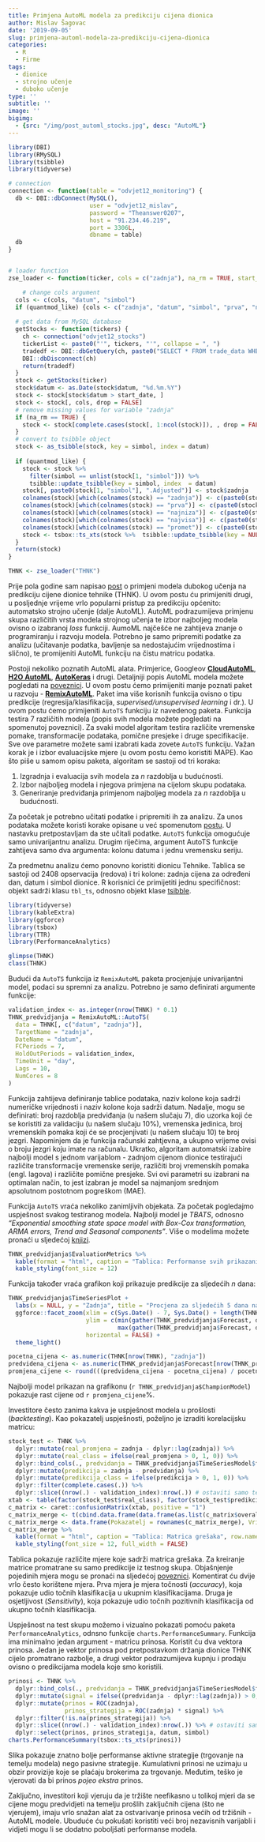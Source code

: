 ```yaml
---
title: Primjena AutoML modela za predikciju cijena dionica
author: Mislav Šagovac
date: '2019-09-05'
slug: primjena-automl-modela-za-predikciju-cijena-dionica
categories:
  - R
  - Firme
tags:
  - dionice
  - strojno učenje
  - duboko učenje
type: ''
subtitle: ''
image: ''
bigimg: 
  - {src: "/img/post_automl_stocks.jpg", desc: "AutoML"}
---
```


```r

library(DBI)
library(RMySQL)
library(tsibble)
library(tidyverse)

# connection
connection <- function(table = "odvjet12_monitoring") {
  db <- DBI::dbConnect(MySQL(), 
                       user = "odvjet12_mislav", 
                       password = "Theanswer0207",
                       host = "91.234.46.219",
                       port = 3306L,
                       dbname = table)
  db
}


# loader function
zse_loader <- function(ticker, cols = c("zadnja"), na_rm = TRUE, start_date = as.Date("2008-01-01"), quantmod_like = FALSE) {

    # change cols argument
  cols <- c(cols, "datum", "simbol")
  if (quantmod_like) {cols <- c("zadnja", "datum", "simbol", "prva", "najniza", "najvisa", "promet")} 
  
  # get data from MySQL database
  getStocks <- function(tickers) {
    ch <- connection("odvjet12_stocks")
    tickerList <- paste0("'", tickers, "'", collapse = ", ")
    tradedf <- DBI::dbGetQuery(ch, paste0("SELECT * FROM trade_data WHERE simbol IN(", tickerList, ")"))
    DBI::dbDisconnect(ch)
    return(tradedf)
  }
  stock <- getStocks(ticker)
  stock$datum <- as.Date(stock$datum, "%d.%m.%Y")
  stock <- stock[stock$datum > start_date, ]
  stock <- stock[, cols, drop = FALSE]
  # remove missing values for variable "zadnja"
  if (na_rm == TRUE) {
    stock <- stock[complete.cases(stock[, 1:ncol(stock)]), , drop = FALSE]
  }
  # convert to tsibble object
  stock <- as_tsibble(stock, key = simbol, index = datum)
  
  if (quantmod_like) {
    stock <- stock %>% 
      filter(simbol == unlist(stock[1, "simbol"])) %>% 
      tsibble::update_tsibble(key = simbol, index  = datum)
    stock[, paste0(stock[1, "simbol"], ".Adjusted")] <- stock$zadnja
    colnames(stock)[which(colnames(stock) == "zadnja")] <- c(paste0(stock[1, "simbol"], ".Close"))
    colnames(stock)[which(colnames(stock) == "prva")] <- c(paste0(stock[1, "simbol"], ".Open"))
    colnames(stock)[which(colnames(stock) == "najniza")] <- c(paste0(stock[1, "simbol"], ".Low"))
    colnames(stock)[which(colnames(stock) == "najvisa")] <- c(paste0(stock[1, "simbol"], ".High"))
    colnames(stock)[which(colnames(stock) == "promet")] <- c(paste0(stock[1, "simbol"], ".Volume"))
    stock <- tsbox::ts_xts(stock %>%  tsibble::update_tsibble(key = NULL))
  }
  return(stock)
}

THNK <- zse_loader("THNK")

```

Prije pola godine sam napisao [post](http://croecon.contentio.biz/post/predvi-anje-cijene-dionica-uz-pomo-u-modela-dubokog-u-enja/) o primjeni modela dubokog učenja na predikciju cijene dionice tehnike (THNK). U ovom postu ću primijeniti drugi, u posljednje vrijeme vrlo popularni pristup za predikciju općenito: automatsko strojno učenje (dalje AutoML). AutoML podrazumijeva primjenu skupa različitih vrsta modela strojnog učenja te izbor najboljeg modela ovisno o izabranoj *loss* funkciji. AumoML najčešće ne zahtijeva znanje o programiranju i razvoju modela. Potrebno je samo pripremiti podatke za analizu (učitavanje podatka, bavljenje sa nedostajućim vrijednostima i slično), te promijeniti AutoML funkciju na čistu matricu podatka. 

Postoji nekoliko poznatih AutoML alata. Primjerice, Googleov **[CloudAutoML](https://cloud.google.com/automl/)**, **[H2O AutoML](http://docs.h2o.ai/h2o/latest-stable/h2o-docs/automl.html)**, **[AutoKeras](https://autokeras.com/)** i drugi. Detaljniji popis AutoML modela možete pogledati na [poveznici](https://www.ml4aad.org/automl/). U ovom postu ćemo primijeniti manje poznati paket u razvoju - **[RemixAutoML](https://github.com/AdrianAntico/RemixAutoML)**. Paket ima više korisnih funkcija ovisno o tipu predikcije (regresija/klasifikacija, *supervised/unsupervised learning* i dr.). U ovom postu ćemo primijeniti `AutoTS` funkciju iz navedenog paketa. Funkcija testira 7 različitih modela (popis svih modela možete pogledati na spomenutoj poveznici). Za svaki model algoritam testira različite vremenske pomake, transformacije podataka, pomične presjeke i druge specifikacije. Sve ove parametre možete sami izabrati kada zovete `AutoTS` funkciju. Važan korak je i izbor evaluacijske mjere (u ovom postu ćemo koristiti MAPE). Kao što piše u samom opisu paketa, algoritam se sastoji od tri koraka:

1. Izgradnja i evaluacija svih modela za *n* razdoblja u budućnosti.
2. Izbor najboljeg modela i njegova primjena na cijelom skupu podataka.
3. Generiranje predviđanja primjenom najboljeg modela za *n* razdoblja u budućnosti.

Za početak je potrebno učitati podatke i pripremiti ih za analizu. Za unos podataka možete koristi korake opisane u već spomenutom [postu](http://croecon.contentio.biz/post/predvi-anje-cijene-dionica-uz-pomo-u-modela-dubokog-u-enja/). U nastavku pretpostavljam da ste učitali podatke. `AutoTS` funkcija omogućuje samo univarijantnu analizu. Drugim riječima, argument AutoTS funkcije zahtijeva samo dva argumenta: kolonu datuma i jednu vremensku seriju.

Za predmetnu analizu ćemo ponovno koristiti dionicu Tehnike. Tablica se sastoji od 2408 opservacija (redova) i tri kolone: zadnja cijena za određeni dan, datum i simbol dionice. R korisnici će primijetiti jednu specifičnost: objekt sadrži klasu `tbl_ts`, odnosno objekt klase [tsibble](https://tsibble.tidyverts.org/articles/intro-tsibble.html).

```r

library(tidyverse)
library(kableExtra)
library(ggforce)
library(tsbox)
library(TTR)
library(PerformanceAnalytics)

glimpse(THNK)
class(THNK)

```

Budući da `AutoTS` funkcija iz `RemixAutoML` paketa procjenjuje univarijantni model, podaci su spremni za analizu. Potrebno je samo definirati argumente funkcije:

```r
validation_index <- as.integer(nrow(THNK) * 0.1)
THNK_predvidjanja = RemixAutoML::AutoTS(
  data = THNK[, c("datum", "zadnja")],
  TargetName = "zadnja",
  DateName = "datum",
  FCPeriods = 7,
  HoldOutPeriods = validation_index,
  TimeUnit = "day",
  Lags = 10,
  NumCores = 8
)
```

Funkcija zahtijeva definiranje tablice podataka, naziv kolone koja sadrži numeričke vrijednosti i naziv kolone koja sadrži datum. Nadalje, mogu se definirati: broj razdoblja predviđanja (u našem slučaju 7), dio uzorka koji će se koristiti za validaciju (u našem slučaju 10%), vremenska jedinica, broj vremenskih pomaka koji će se procjenjivati (u našem slučaju 10) te broj jezgri. Napominjem da je funkcija računski zahtjevna, a ukupno vrijeme ovisi o broju jezgri koju imate na računalu. Ukratko, algoritam automatski izabire najbolji model s jednom varijablom - zadnjom cijenom dionice testirajući različite transformacije vremenske serije, različiti broj vremenskih pomaka (engl. lagova) i različite pomične presjeke. Svi ovi parametri su izabrani na optimalan način, to jest izabran je model sa najmanjom srednjom apsolutnom postotnom pogreškom (MAE).

Funkcija `AutoTS` vraća nekoliko zanimljivih objekata. Za početak pogledajmo uspješnost svakog testiranog modela. Najbolji model je *TBATS*, odnosno *"Exponential smoothing state space model with Box-Cox transformation, ARMA errors, Trend and Seasonal components"*. Više o modelima možete pronaći u sljedećoj [knjizi](https://otexts.com/fpp2/index.html).

```r
THNK_predvidjanja$EvaluationMetrics %>%
  kable(format = "html", caption = "Tablica: Performanse svih prikazanih modela") %>%
  kable_styling(font_size = 12)
```

Funkcija također vraća grafikon koji prikazuje predikcije za sljedećih *n* dana:

```r
THNK_predvidjanja$TimeSeriesPlot + 
  labs(x = NULL, y = "Zadnja", title = "Procjena za sljedećih 5 dana najboljeg modela",  caption = NULL) +
  ggforce::facet_zoom(xlim = c(Sys.Date() - 7, Sys.Date() + length(THNK_predvidjanja$Forecast)), 
                      ylim = c(min(gather(THNK_predvidjanja$Forecast, datum, vrijednosti, -Date)$vrijednosti), 
                               max(gather(THNK_predvidjanja$Forecast, datum, vrijednosti, -Date)$vrijednosti)),
                      horizontal = FALSE) + 
  theme_light()
```

```r
pocetna_cijena <- as.numeric(THNK[nrow(THNK), "zadnja"])
predvidena_cijena <- as.numeric(THNK_predvidjanja$Forecast[nrow(THNK_predvidjanja$Forecast), 2])
promjena_cijene <- round(((predvidena_cijena - pocetna_cijena) / pocetna_cijena) * 100, 2)
```

Najbolji model prikazan na grafikonu (`r THNK_predvidjanja$ChampionModel`) pokazuje rast cijene od `r promjena_cijene`%.

Investitore često zanima kakva je uspješnost modela u prošlosti (*backtesting*). Kao pokazatelj uspješnosti, poželjno je izraditi korelacijsku matricu:

```r
stock_test <- THNK %>%
  dplyr::mutate(real_promjena = zadnja - dplyr::lag(zadnja)) %>%
  dplyr::mutate(real_class = ifelse(real_promjena > 0, 1, 0)) %>%
  dplyr::bind_cols(., predvidanja = THNK_predvidjanja$TimeSeriesModel$fitted) %>%
  dplyr::mutate(predikcija = zadnja - predvidanja) %>%
  dplyr::mutate(predikcija_class = ifelse(predikcija > 0, 1, 0)) %>%
  dplyr::filter(complete.cases(.)) %>%
  dplyr::slice((nrow(.) - validation_index):nrow(.)) # ostaviti samo test set
xtab <- table(factor(stock_test$real_class), factor(stock_test$predikcija_class))
c_matrix <- caret::confusionMatrix(xtab, positive = "1")
c_matrix_merge <- t(cbind.data.frame(data.frame(as.list(c_matrix$overall)), data.frame(as.list(c_matrix$byClass))))
c_matrix_merge <- data.frame(Pokazatelj = rownames(c_matrix_merge), Vrijednost = c_matrix_merge)
c_matrix_merge %>%
  kable(format = "html", caption = "Tablica: Matrica grešaka", row.names = FALSE) %>%
  kable_styling(font_size = 12, full_width = FALSE)
```

Tablica pokazuje različite mjere koje sadrži matrica grešaka. Za kreiranje matrice promatrane su samo predikcije iz testnog skupa. Objašnjenje pojedinih mjera mogu se pronaći na sljedećoj [poveznici](https://en.wikipedia.org/wiki/Confusion_matrix). Komentirat ću dvije vrlo često korištene mjera. Prva mjera je mjera točnosti (*accuracy*), koja pokazuje udio točnih klasifikacija u ukupnim klasifikacijama. Druga je osjetljivost (*Sensitivity*), koja pokazuje udio točnih pozitivnih klasifikacija od ukupno točnih klasifikacija.

Uspješnost na test skupu možemo i vizualno pokazati pomoću paketa `PerformanceAnalytics`, odnsno funkcije `charts.PerformanceSummary`. Funkcija ima minimalno jedan argument - matricu prinosa. Koristit ću dva vektora prinosa. Jedan je vektor prinosa pod pretpostavkom držanja dionice THNK cijelo promatrano razbolje, a drugi vektor podrazumijeva kupnju i prodaju ovisno o predikcijama modela koje smo koristili.

```r
prinosi <- THNK %>% 
  dplyr::bind_cols(., predvidanja = THNK_predvidjanja$TimeSeriesModel$fitted) %>%
  dplyr::mutate(signal = ifelse((predvidanja - dplyr::lag(zadnja)) > 0, 1, 0)) %>% 
  dplyr::mutate(prinos = ROC(zadnja), 
                prinos_strategija = ROC(zadnja) * signal) %>% 
  dplyr::filter(!is.na(prinos_strategija)) %>% 
  dplyr::slice((nrow(.) - validation_index):nrow(.)) %>% # ostaviti samo test set
  dplyr::select(prinos, prinos_strategija, datum, simbol)
charts.PerformanceSummary(tsbox::ts_xts(prinosi))
```

Slika pokazuje znatno bolje performanse aktivne strategije (trgovanje na temelju modela) nego pasivne strategije. Kumulativni prinosi ne uzimaju u obzir provizije koje se plaćaju brokerima za trgovanje. Međutim, teško je vjerovati da bi prinos *pojeo* *ekstra* prinos.

Zaključno, investitori koji vjeruju da je tržište neefikasno u tolikoj mjeri da se cijene mogu predvidjeti na temelju prošlih zaključnih cijena (što ne vjerujem), imaju vrlo snažan alat za ostvarivanje prinosa većih od tržišnih - AutoML modele. Ubuduće ću pokušati koristiti veći broj nezavisnih varijabli i vidjeti mogu li se dodatno poboljšati performanse modela.